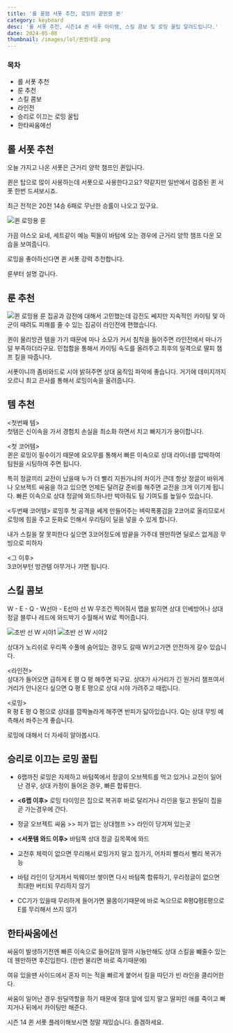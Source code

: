 ```yaml
---
title: '롤 꿀잼 서폿 추천, 로밍의 끝판왕 퀸'
category: keyboard
desc: '롤 서폿 추천, 시즌14 퀸 서폿 아이템, 스킬 콤보 및 로밍 꿀팁 알려드립니다.'
date: 2024-05-08
thumbnail: /images/lol/퀸썸네일.png
---
```


### 목차

- 롤 서폿 추천
- 룬 추천
- 스킬 콤보
- 라인전
- 승리로 이끄는 로밍 꿀팁
- 한타싸움에선

## 롤 서폿 추천

오늘 가지고 나온 서폿은 근거리 양학 챔프인 퀸입니다.

퀸은 탑으로 많이 사용하는데 서폿으로 사용한다고요? 약같지만 일반에서 검증된 퀸 서폿 한번 드셔보시죠.

최근 전적은 20전 14승 6패로 무난한 승률이 나오고 있구요.

<img src="../../images/lol/최근전적.png" alt="퀸 로밍용 룬">

가끔 야스오 요네, 세트같이 예능 픽들이 바텀에 오는 경우에 근거리 양학 챔프 다운 모습을 보여줍니다.

로밍을 좋아하신다면 퀸 서폿 강력 추천합니다.

룬부터 설명 갑니다.

## 룬 추천

<img src="../../images/lol/룬설정.png" alt="퀸 로밍용 룬">
집공과 감전에 대해서 고민했는데 감전도 쎄지만 지속적인 카이팅 및 아군이 때려도 피해를 줄 수 있는 집공이 라인전에 편했습니다.

퀸이 물리방관 템을 가기 때문에 마나 소모가 커서 침착을 들어주면 라인전에서 마나가 덜 부족하더라구요. 민첩함을 통해서 카이팅 속도를 올려주고 최후의 일격으로 딸피 챔프 킬을 따줍니다.

서폿이니까 좀비와드로 시야 밝혀주면 상대 움직임 파악에 좋습니다. 거기에 데미지까지 오르니 최고
끈사를 통해서 로밍이속을 올려줍니다.

## 템 추천

<첫번째 템>  
첫템은 신이속을 가서 경험치 손실을 최소화 하면서 치고 빠지기가 용이합니다.

<첫 코어템>  
퀸은 로밍이 필수이기 때문에 요오무를 통해서 빠른 이속으로 상대 라이너를 압박하여 팀원을 시팅하여 주면 됩니다.

특히 정글끼리 교전이 났을때 누가 더 빨리 지원가냐의 차이가 큰데 항상 정글이 바위게나 오브젝트 싸움을 하고 있으면 언제든 달려갈 준비를 해주면 교전을 크게 이기게 됩니다. 빠른 이속으로 상대 정글에 와드하나만 박아줘도 팀 기여도를 높일수 있습니다.

<두번째 코어템>
로밍후 첫 공격을 쎄게 만들어주는 벼락폭풍검을 2코어로 올리므로서 로밍에 힘을 주고 둔화로 인해서 우리팀이 딜을 넣을 수 있게 합니다.

내가 스킬을 잘 못피한다 싶으면 3코어정도에 밤끝을 가주데 웬만하면 딜로스 없게끔 무빙으로 피하자

<그 이후>  
3코어부턴 방관템 아무거나 가면 됩니다.

## 스킬 콤보

W - E - Q - W선마 - E선마
선 W 무조건 찍어줘서 맵을 밝히면 상대 인베방어나 상대 정글 블루나 레드에 와드박기 수월해서 W로 찍어줍니다.

<img src="../../images/lol/초반시야2.png" alt="초반 선 W 시야1" />
<img src="../../images/lol/초반시야3.png" alt="초반 선 W 시야2" />

상대가 노리쉬로 우리쪽 수풀에 숨어있는 경우도 갈때 W키고가면 안전하게 갈수 있습니다.

<라인전>  
상대가 들어오면 급하게 E 평 Q 평 해주면 되구요.
상대가 사거리가 긴 원거리 챔프여서 거리가 안나온다 싶으면 Q 평 E 평으로 상대 시야 가려주고 때립니다.

<로밍>  
R 평 E 평 Q 평으로 상대를 깜짝놀라게 해주면 반피가 닳아있습니다. Q는 상대 무빙 예측해서 쏴주는게 좋습니다.

로밍에 대해서 더 자세히 알아봅시다.

## 승리로 이끄는 로밍 꿀팁

- 6랩까진 로밍은 자제하고 바텀쪽에서 정글이 오브젝트를 먹고 있거나 교전이 일어난 경우, 상대 카정이 들어온 경우, 빠른 합류한다.

- **\<6랩 이후\>** 로밍 타이밍은 집으로 복귀후 바로 달리거나 라인을 밀고 원딜이 집을 곧 가는경우에 간다.
- 정글 오브젝트 싸움 >> 피가 없는 상대챔프 >> 라인이 당겨져 있는곳

- **\<서폿템 와드 이후\>** 바텀쪽 상대 정글 길목쪽에 와드
- 교전후 체력이 없으면 무리해서 로밍가지 말고 집가기, 어차피 빨라서 빨리 복귀가능
- 바텀 라인이 당겨져서 빅웨이브 쌓이면 다시 바텀쪽 합류하기, 우리정글이 없으면 최대한 버티되 무리하지 않기
- CC기가 있을때 무리하게 들어가면 물몸이기때문에 바로 녹으므로 R평Q평E평으로 E를 무리해서 쓰지 않기

## 한타싸움에선

싸움이 발생하기전엔 빠른 이속으로 들어갈까 말까 시늉만해도 상대 스킬을 뺴줄수 있는데 웬만하면 후진입한다. (한번 물리면 바로 죽기때문에)

여유 있을땐 사이드에서 혼자 미는 적을 빠르게 붙어서 킬을 따던가 빈 라인을 클리어한다.

싸움이 일어난 경우 원딜역할을 하기 때문에 절대 앞에 있지 말고 딸피인 애를 죽이고 빠지거나 뒤에서 카이팅만 해준다.

시즌 14 퀸 서폿 플레이해보시면 정말 재밌습니다. 즐겜하세요.
